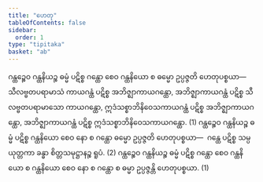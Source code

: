 ```yaml
---
title: "ဟေတု"
tableOfContents: false
sidebar:
  order: 1
type: "tipitaka"
basket: "ab"
---
```



<DynamicBreadcrumb />

<Division number="103">

<Paragraph number="1842">
ဂန္ထဉ္စေဝ ဂန္ထနိယဉ္စ ဓမ္မံ ပဋိစ္စ ဂန္ထော စေဝ ဂန္ထနိယော စ ဓမ္မော ဥပ္ပဇ္ဇတိ ဟေတုပစ္စယာ—  သီလဗ္ဗတပရာမာသံ ကာယဂန္ထံ ပဋိစ္စ အဘိဇ္ဈာကာယဂန္ထော, အဘိဇ္ဈာကာယဂန္ထံ ပဋိစ္စ သီလဗ္ဗတပရာမာသော ကာယဂန္ထော, ဣဒံသစ္စာဘိနိဝေသကာယဂန္ထံ ပဋိစ္စ အဘိဇ္ဈာကာယဂန္ထော, အဘိဇ္ဈာကာယဂန္ထံ ပဋိစ္စ ဣဒံသစ္စာဘိနိဝေသကာယဂန္ထော. (1)
</Paragraph>

<Paragraph number="1843">
ဂန္ထဉ္စေဝ ဂန္ထနိယဉ္စ ဓမ္မံ ပဋိစ္စ ဂန္ထနိယော စေဝ နော စ ဂန္ထော ဓမ္မော ဥပ္ပဇ္ဇတိ ဟေတုပစ္စယာ—  ဂန္ထေ ပဋိစ္စ သမ္ပယုတ္တကာ ခန္ဓာ စိတ္တသမုဋ္ဌာနဉ္စ ရူပံ. (2)
</Paragraph>

<Paragraph number="1844">
ဂန္ထဉ္စေဝ ဂန္ထနိယဉ္စ ဓမ္မံ ပဋိစ္စ ဂန္ထော စေဝ ဂန္ထနိယော စ ဂန္ထနိယော စေဝ နော စ ဂန္ထော စ ဓမ္မာ ဥပ္ပဇ္ဇန္တိ ဟေတုပစ္စယာ. (1)
</Paragraph>
</Division>